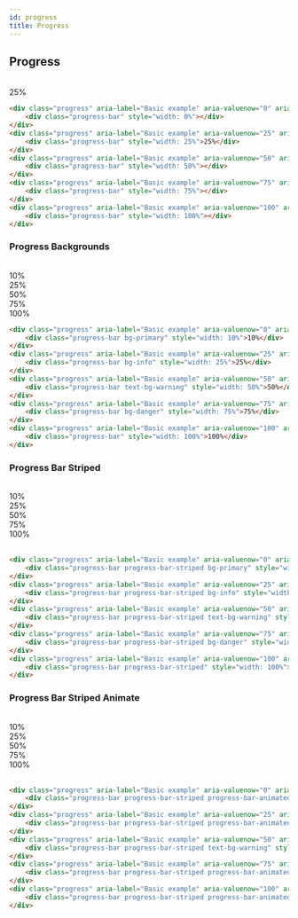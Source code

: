 ```yaml
---
id: progress
title: Progress
---
```


## Progress
<br />

<div className="progress" aria-label="Basic example" aria-valuenow="0" aria-valuemin="0" aria-valuemax="100">
    <div className="progress-bar" style={{width: '0%' }}></div>
</div>
<div className="progress" aria-label="Basic example" aria-valuenow="25" aria-valuemin="0" aria-valuemax="100">
    <div className="progress-bar" style={{width: '25%' }}>25%</div>
</div>
<div className="progress" aria-label="Basic example" aria-valuenow="50" aria-valuemin="0" aria-valuemax="100">
    <div className="progress-bar" style={{width: '50%' }}></div>
</div>
<div className="progress" aria-label="Basic example" aria-valuenow="75" aria-valuemin="0" aria-valuemax="100">
    <div className="progress-bar" style={{width: '75%' }}></div>
</div>
<div className="progress" aria-label="Basic example" aria-valuenow="100" aria-valuemin="0" aria-valuemax="100">
    <div className="progress-bar" style={{width: '100%' }}></div>
</div>

```html copy showLineNumbers
<div class="progress" aria-label="Basic example" aria-valuenow="0" aria-valuemin="0" aria-valuemax="100">
    <div class="progress-bar" style="width: 0%"></div>
</div>
<div class="progress" aria-label="Basic example" aria-valuenow="25" aria-valuemin="0" aria-valuemax="100">
    <div class="progress-bar" style="width: 25%">25%</div>
</div>
<div class="progress" aria-label="Basic example" aria-valuenow="50" aria-valuemin="0" aria-valuemax="100">
    <div class="progress-bar" style="width: 50%"></div>
</div>
<div class="progress" aria-label="Basic example" aria-valuenow="75" aria-valuemin="0" aria-valuemax="100">
    <div class="progress-bar" style="width: 75%"></div>
</div>
<div class="progress" aria-label="Basic example" aria-valuenow="100" aria-valuemin="0" aria-valuemax="100">
    <div class="progress-bar" style="width: 100%"></div>
</div>
```

### Progress Backgrounds
<br />

<div className="progress" aria-label="Basic example" aria-valuenow="0" aria-valuemin="0" aria-valuemax="100">
    <div className="progress-bar bg-primary" style={{width: '10%' }}>10%</div>
</div>
<div className="progress" aria-label="Basic example" aria-valuenow="25" aria-valuemin="0" aria-valuemax="100">
    <div className="progress-bar bg-info" style={{width: '25%' }}>25%</div>
</div>
<div className="progress" aria-label="Basic example" aria-valuenow="50" aria-valuemin="0" aria-valuemax="100">
    <div className="progress-bar text-bg-warning" style={{width: '50%' }}>50%</div>
</div>
<div className="progress" aria-label="Basic example" aria-valuenow="75" aria-valuemin="0" aria-valuemax="100">
    <div className="progress-bar bg-danger" style={{width: '75%' }}>75%</div>
</div>
<div className="progress" aria-label="Basic example" aria-valuenow="100" aria-valuemin="0" aria-valuemax="100">
    <div className="progress-bar" style={{width: '100%' }}>100%</div>
</div>

```html copy showLineNumbers
<div class="progress" aria-label="Basic example" aria-valuenow="0" aria-valuemin="0" aria-valuemax="100">
    <div class="progress-bar bg-primary" style="width: 10%">10%</div>
</div>
<div class="progress" aria-label="Basic example" aria-valuenow="25" aria-valuemin="0" aria-valuemax="100">
    <div class="progress-bar bg-info" style="width: 25%">25%</div>
</div>
<div class="progress" aria-label="Basic example" aria-valuenow="50" aria-valuemin="0" aria-valuemax="100">
    <div class="progress-bar text-bg-warning" style="width: 50%">50%</div>
</div>
<div class="progress" aria-label="Basic example" aria-valuenow="75" aria-valuemin="0" aria-valuemax="100">
    <div class="progress-bar bg-danger" style="width: 75%">75%</div>
</div>
<div class="progress" aria-label="Basic example" aria-valuenow="100" aria-valuemin="0" aria-valuemax="100">
    <div class="progress-bar" style="width: 100%">100%</div>
</div>
```

### Progress Bar Striped
<br />

<div className="progress" aria-label="Basic example" aria-valuenow="0" aria-valuemin="0" aria-valuemax="100">
    <div className="progress-bar progress-bar-striped bg-primary" style={{ width: '10%' }}>10%</div>
</div>
<div className="progress" aria-label="Basic example" aria-valuenow="25" aria-valuemin="0" aria-valuemax="100">
    <div className="progress-bar progress-bar-striped bg-info" style={{ width: '25%' }}>25%</div>
</div>
<div className="progress" aria-label="Basic example" aria-valuenow="50" aria-valuemin="0" aria-valuemax="100">
    <div className="progress-bar progress-bar-striped text-bg-warning" style={{ width: '50%' }}>50%</div>
</div>
<div className="progress" aria-label="Basic example" aria-valuenow="75" aria-valuemin="0" aria-valuemax="100">
    <div className="progress-bar progress-bar-striped bg-danger" style={{ width: '75%' }}>75%</div>
</div>
<div className="progress" aria-label="Basic example" aria-valuenow="100" aria-valuemin="0" aria-valuemax="100">
    <div className="progress-bar progress-bar-striped" style={{ width: '100%' }}>100%</div>
</div>
<br />

```html copy showLineNumbers
<div class="progress" aria-label="Basic example" aria-valuenow="0" aria-valuemin="0" aria-valuemax="100">
    <div class="progress-bar progress-bar-striped bg-primary" style="width: 10%">10%</div>
</div>
<div class="progress" aria-label="Basic example" aria-valuenow="25" aria-valuemin="0" aria-valuemax="100">
    <div class="progress-bar progress-bar-striped bg-info" style="width: 25%">25%</div>
</div>
<div class="progress" aria-label="Basic example" aria-valuenow="50" aria-valuemin="0" aria-valuemax="100">
    <div class="progress-bar progress-bar-striped text-bg-warning" style="width: 50%">50%</div>
</div>
<div class="progress" aria-label="Basic example" aria-valuenow="75" aria-valuemin="0" aria-valuemax="100">
    <div class="progress-bar progress-bar-striped bg-danger" style="width: 75%">75%</div>
</div>
<div class="progress" aria-label="Basic example" aria-valuenow="100" aria-valuemin="0" aria-valuemax="100">
    <div class="progress-bar progress-bar-striped" style="width: 100%">100%</div>
</div>
```

### Progress Bar Striped Animate
<br />

<div className="progress" aria-label="Basic example" aria-valuenow="0" aria-valuemin="0" aria-valuemax="100">
    <div className="progress-bar progress-bar-striped progress-bar-animated bg-primary" style={{ width: '10%' }}>10%</div>
</div>
<div className="progress" aria-label="Basic example" aria-valuenow="25" aria-valuemin="0" aria-valuemax="100">
    <div className="progress-bar progress-bar-striped progress-bar-animated bg-info" style={{ width: '25%' }}>25%</div>
</div>
<div className="progress" aria-label="Basic example" aria-valuenow="50" aria-valuemin="0" aria-valuemax="100">
    <div className="progress-bar progress-bar-striped text-bg-warning" style={{ width: '50%' }}>50%</div>
</div>
<div className="progress" aria-label="Basic example" aria-valuenow="75" aria-valuemin="0" aria-valuemax="100">
    <div className="progress-bar progress-bar-striped progress-bar-animated bg-danger" style={{ width: '75%' }}>75%</div>
</div>
<div className="progress" aria-label="Basic example" aria-valuenow="100" aria-valuemin="0" aria-valuemax="100">
    <div className="progress-bar progress-bar-striped progress-bar-animated bg-black" style={{ width: '100%' }}>100%</div>
</div>
<br />

```html copy showLineNumbers
<div class="progress" aria-label="Basic example" aria-valuenow="0" aria-valuemin="0" aria-valuemax="100">
    <div class="progress-bar progress-bar-striped progress-bar-animated bg-primary" style="width: 10%">10%</div>
</div>
<div class="progress" aria-label="Basic example" aria-valuenow="25" aria-valuemin="0" aria-valuemax="100">
    <div class="progress-bar progress-bar-striped progress-bar-animated bg-info" style="width: 25%">25%</div>
</div>
<div class="progress" aria-label="Basic example" aria-valuenow="50" aria-valuemin="0" aria-valuemax="100">
    <div class="progress-bar progress-bar-striped text-bg-warning" style="width: 50%">50%</div>
</div>
<div class="progress" aria-label="Basic example" aria-valuenow="75" aria-valuemin="0" aria-valuemax="100">
    <div class="progress-bar progress-bar-striped progress-bar-animated bg-danger" style="width: 75%">75%</div>
</div>
<div class="progress" aria-label="Basic example" aria-valuenow="100" aria-valuemin="0" aria-valuemax="100">
    <div class="progress-bar progress-bar-striped progress-bar-animated bg-black" style="width: 100%">100%</div>
</div>
```